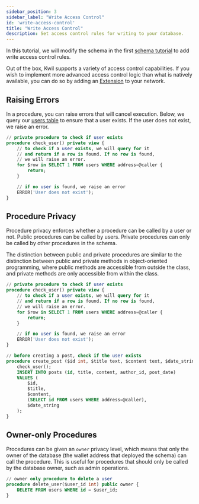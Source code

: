 ```yaml
---
sidebar_position: 3
sidebar_label: "Write Access Control"
id: 'write-access-control'
title: "Write Access Control"
description: Set access control rules for writing to your database.
---
```


In this tutorial, we will modify the schema in the first [schema tutorial](/docs/getting-started/create-a-database) to add write access control rules.

Out of the box, Kwil supports a variety of access control capabilities. If you wish to implement more advanced access control logic than what is natively available, you can do so by adding an [Extension](/docs/extensions/precompiles) to your network.

## Raising Errors

In a procedure, you can raise errors that will cancel execution. Below, we query our [users table](/docs/getting-started/create-a-database#defining-tables) to ensure
that a user exists. If the user does not exist, we raise an error.

```sql title="social_media.kf"
// private procedure to check if user exists
procedure check_user() private view {
    // to check if a user exists, we will query for it
    // and return if a row is found. If no row is found,
    // we will raise an error.
    for $row in SELECT 1 FROM users WHERE address=@caller {
        return;
    }

    // if no user is found, we raise an error
    ERROR('User does not exist');
}
```

## Procedure Privacy

Procedure privacy enforces whether a procedure can be called by a user or not. Public procedures can be called by users. Private procedures can only be called by other procedures in the schema.

The distinction between public and private procedures are similar to the distinction between public and private methods in object-oriented programming, where public methods are accessible from outside the class, and private methods are only accessible from within the class.

```sql title="social_media.kf"
// private procedure to check if user exists
procedure check_user() private view {
    // to check if a user exists, we will query for it
    // and return if a row is found. If no row is found,
    // we will raise an error.
    for $row in SELECT 1 FROM users WHERE address=@caller {
        return;
    }

    // if no user is found, we raise an error
    ERROR('User does not exist');
}

// before creating a post, check if the user exists
procedure create_post ($id int, $title text, $content text, $date_string text) public {
    check_user();
    INSERT INTO posts (id, title, content, author_id, post_date)
    VALUES (
        $id, 
        $title, 
        $content,
        (SELECT id FROM users WHERE address=@caller), 
        $date_string
    );
}
```

## Owner-only Procedures

Procedures can be given an `owner` privacy level, which means that only the owner of the database (the wallet address that deployed the schema) can call the procedure. This is useful for procedures that should only be called by the database owner, such as admin operations.

```sql title="social_media.kf"
// owner only procedure to delete a user
procedure delete_user($user_id int) public owner {
    DELETE FROM users WHERE id = $user_id;
}
```

